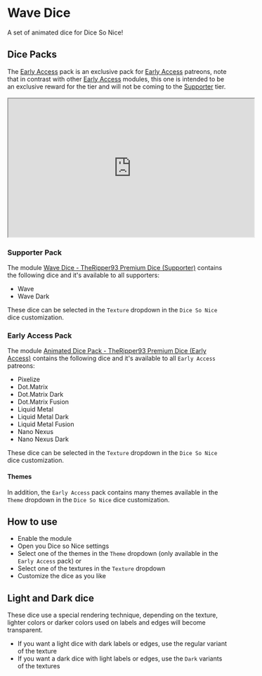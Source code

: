 
# Wave Dice

<ModuleInfo/>

A set of animated dice for Dice So Nice!

## Dice Packs

<Callout type='info' emoji='ℹ️'>
The <u>Early Access</u> pack is an exclusive pack for <u>Early Access</u> patreons, note that in contrast with other <u>Early Access</u> modules, this one is intended to be an exclusive reward for the tier and will not be coming to the <u>Supporter</u> tier.
</Callout>
<br></br>

<div style={{display: "flex", width: "100%", justifyContent: "center"}}>
<iframe width="560" height="315" src="https://www.youtube-nocookie.com/embed/QrUTyJThZ1o?si=YgilusAKrPXGYEGh" title="YouTube video player" allow="accelerometer; autoplay; clipboard-write; encrypted-media; gyroscope; picture-in-picture; web-share"></iframe>
</div>

### Supporter Pack

The module [Wave Dice - TheRipper93 Premium Dice (Supporter)](https://foundryvtt.com/packages/ripper-premium-dice) contains the following dice and it's available to all supporters:

- Wave
- Wave Dark

These dice can be selected in the `Texture` dropdown in the `Dice So Nice` dice customization.

### Early Access Pack

The module [Animated Dice Pack - TheRipper93 Premium Dice (Early Access)](https://foundryvtt.com/packages/ripper-premium-dice-ea) contains the following dice and it's available to all `Early Access` patreons:

- Pixelize
- Dot.Matrix
- Dot.Matrix Dark
- Dot.Matrix Fusion
- Liquid Metal
- Liquid Metal Dark
- Liquid Metal Fusion
- Nano Nexus
- Nano Nexus Dark

These dice can be selected in the `Texture` dropdown in the `Dice So Nice` dice customization.

#### Themes

In addition, the `Early Access` pack contains many themes available in the `Theme` dropdown in the `Dice So Nice` dice customization.

## How to use

- Enable the module
- Open you Dice so Nice settings
- Select one of the themes in the `Theme` dropdown (only available in the `Early Access` pack)
or
- Select one of the textures in the `Texture` dropdown
- Customize the dice as you like

## Light and Dark dice

These dice use a special rendering technique, depending on the texture, lighter colors or darker colors used on labels and edges will become transparent.

- If you want a light dice with dark labels or edges, use the regular variant of the texture
- If you want a dark dice with light labels or edges, use the `Dark` variants of the textures